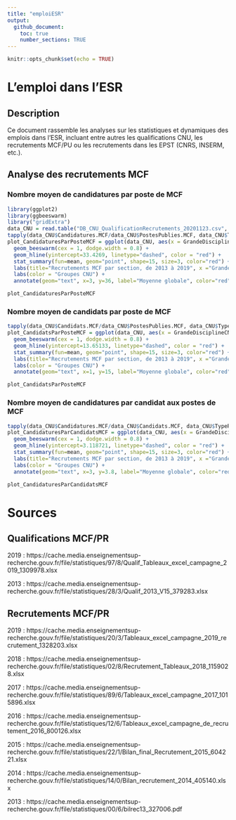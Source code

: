 ```yaml
---
title: "emploiESR"
output: 
  github_document:
    toc: true
    number_sections: TRUE
---
```


```r
knitr::opts_chunk$set(echo = TRUE)
```

# L'emploi dans l'ESR

## Description

Ce document rassemble les analyses sur les statistiques et dynamiques des emplois dans l'ESR, incluant entre autres les qualifications CNU, les recrutements MCF/PU ou les recrutements dans les EPST (CNRS, INSERM, etc.).

## Analyse des recrutements MCF

### Nombre moyen de candidatures par poste de MCF
```r
library(ggplot2)
library(ggbeeswarm)
library("gridExtra")
data_CNU = read.table("DB_CNU_QualificationRecrutements_20201123.csv", h=T, sep=";")
tapply(data_CNU$Candidatures.MCF/data_CNU$PostesPublies.MCF, data_CNU$TypeRecrutement, mean, na.rm=T)
plot_CandidaturesParPosteMCF = ggplot(data_CNU, aes(x = GrandeDisciplineCNU, y = Candidatures.MCF/PostesPublies.MCF, color=GroupeCNU)) + 
  geom_beeswarm(cex = 1, dodge.width = 0.8) + 
  geom_hline(yintercept=33.4269, linetype="dashed", color = "red") + 
  stat_summary(fun=mean, geom="point", shape=15, size=3, color="red") + 
  labs(title="Recrutements MCF par section, de 2013 à 2019", x ="Grandes disciplines CNU", y = "Nombre moyen de candidatures par poste de MCF") +
  labs(color = "Groupes CNU") + 
  annotate(geom="text", x=3, y=36, label="Moyenne globale", color="red")
```

```r
plot_CandidaturesParPosteMCF
```

### Nombre moyen de candidats par poste de MCF
```r
tapply(data_CNU$Candidats.MCF/data_CNU$PostesPublies.MCF, data_CNU$TypeRecrutement, mean, na.rm=T)
plot_CandidatsParPosteMCF = ggplot(data_CNU, aes(x = GrandeDisciplineCNU, y = Candidats.MCF/PostesPublies.MCF, color=GroupeCNU)) + 
  geom_beeswarm(cex = 1, dodge.width = 0.8) + 
  geom_hline(yintercept=13.65133, linetype="dashed", color = "red") + 
  stat_summary(fun=mean, geom="point", shape=15, size=3, color="red") + 
  labs(title="Recrutements MCF par section, de 2013 à 2019", x ="Grandes disciplines CNU", y = "Nombre moyen de candidats par poste de MCF") +
  labs(color = "Groupes CNU") + 
  annotate(geom="text", x=1, y=15, label="Moyenne globale", color="red")
```

```r
plot_CandidatsParPosteMCF
```

### Nombre moyen de candidatures par candidat aux postes de MCF
```r
tapply(data_CNU$Candidatures.MCF/data_CNU$Candidats.MCF, data_CNU$TypeRecrutement, mean, na.rm=T)
plot_CandidaturesParCandidatsMCF = ggplot(data_CNU, aes(x = GrandeDisciplineCNU, y = Candidatures.MCF/Candidats.MCF, color=GroupeCNU)) + 
  geom_beeswarm(cex = 1, dodge.width = 0.8) + 
  geom_hline(yintercept=3.118721, linetype="dashed", color = "red") + 
  stat_summary(fun=mean, geom="point", shape=15, size=3, color="red") + 
  labs(title="Recrutements MCF par section, de 2013 à 2019", x ="Grandes disciplines CNU", y = "Nombre moyen de candidatures par candidat aux postes de MCF") +
  labs(color = "Groupes CNU") + 
  annotate(geom="text", x=3, y=3.8, label="Moyenne globale", color="red")
```

```r
plot_CandidaturesParCandidatsMCF
```

# Sources
## Qualifications MCF/PR
2019 : https://cache.media.enseignementsup-recherche.gouv.fr/file/statistiques/97/8/Qualif_Tableaux_excel_campagne_2019_1309978.xlsx

2013 : https://cache.media.enseignementsup-recherche.gouv.fr/file/statistiques/28/3/Qualif_2013_V15_379283.xlsx

## Recrutements MCF/PR
2019 : https://cache.media.enseignementsup-recherche.gouv.fr/file/statistiques/20/3/Tableaux_excel_campagne_2019_recrutement_1328203.xlsx

2018 : https://cache.media.enseignementsup-recherche.gouv.fr/file/statistiques/02/8/Recrutement_Tableaux_2018_1159028.xlsx

2017 : https://cache.media.enseignementsup-recherche.gouv.fr/file/statistiques/89/6/Tableaux_excel_campagne_2017_1015896.xlsx

2016 : https://cache.media.enseignementsup-recherche.gouv.fr/file/statistiques/12/6/Tableaux_excel_campagne_de_recrutement_2016_800126.xlsx

2015 : https://cache.media.enseignementsup-recherche.gouv.fr/file/statistiques/22/1/Bilan_final_Recrutement_2015_604221.xlsx

2014 : https://cache.media.enseignementsup-recherche.gouv.fr/file/statistiques/14/0/Bilan_recrutement_2014_405140.xlsx

2013 : https://cache.media.enseignementsup-recherche.gouv.fr/file/statistiques/00/6/bilrec13_327006.pdf